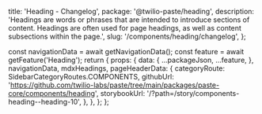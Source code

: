   title: 'Heading - Changelog',
  package: '@twilio-paste/heading',
  description:
    'Headings are words or phrases that are intended to introduce sections of content. Headings are often used for page headings, as well as content subsections within the page.',
  slug: '/components/heading/changelog',
};




  const navigationData = await getNavigationData();
  const feature = await getFeature('Heading');
  return {
    props: {
      data: {
        ...packageJson,
        ...feature,
      },
      navigationData,
      mdxHeadings,
      pageHeaderData: {
        categoryRoute: SidebarCategoryRoutes.COMPONENTS,
        githubUrl: 'https://github.com/twilio-labs/paste/tree/main/packages/paste-core/components/heading',
        storybookUrl: '/?path=/story/components-heading--heading-10',
      },
    },
  };
};

<Changelog />
